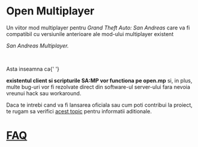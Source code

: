 <h1>Open Multiplayer</h1>

Un viitor mod multiplayer pentru <em>Grand Theft Auto: San Andreas</em> care va fi compatibil cu
versiunile anterioare ale mod-ului multiplayer existent

<em>San Andreas Multiplayer.</em>

<br />

Asta inseamna ca{' '}

  <strong>existentul client si scripturile SA:MP vor functiona pe open.mp</strong> si, in plus,
  multe bug-uri vor fi rezolvate direct din software-ul server-ului fara nevoia vreunui hack sau
  workaround.

Daca te intrebi cand va fi lansarea oficiala sau cum poti contribui la proiect, te rugam sa verifici
<a href="https://www.burgershot.gg/showthread.php?tid=99">acest topic</a> pentru informatii
aditionale. <h1> <a href="/faq">FAQ</a> </h1>
